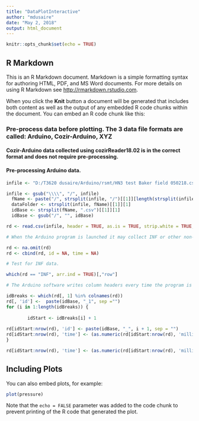 ```yaml
---
title: "DataPlotInteractive"
author: "mdusaire"
date: "May 2, 2018"
output: html_document
---
```


```r
knitr::opts_chunk$set(echo = TRUE)
```

## R Markdown

This is an R Markdown document. Markdown is a simple formatting syntax for authoring HTML, PDF, and MS Word documents. For more details on using R Markdown see <http://rmarkdown.rstudio.com>.

When you click the **Knit** button a document will be generated that includes both content as well as the output of any embedded R code chunks within the document. You can embed an R code chunk like this:

### Pre-process data before plotting.  The 3 data file formats are called:  Arduino, Cozir-Arduino, XYZ

#### Cozir-Arduino data collected using cozirReader18.02 is in the correct format and does not require pre-processing.

#### Pre-processing Arduino data.

```r

infile <- "D:/T3620 dusaire/Arduino/rsmt/HN3 test Baker field 050218.csv"

infile <- gsub("\\\\", "/", infile)
  fName <- paste("/", strsplit(infile, "/")[[1]][length(strsplit(infile, "/")[[1]])], sep = "")
  dataFolder <- strsplit(infile, fName)[[1]][1]
  idBase <- strsplit(fName, ".csv")[[1]][1]
  idBase <- gsub("/", "", idBase)

rd <- read.csv(infile, header = TRUE, as.is = TRUE, strip.white = TRUE, blank.lines.skip = TRUE, na.strings = "INF")

# When the Arduino program is launched it may collect INF or other non-data if the sensors or program did not initialize correctly.  Remove these rows of non-data.

rd <- na.omit(rd)
rd <- cbind(rd, id = NA, time = NA)

# Test for INF data.

which(rd == "INF", arr.ind = TRUE)[,"row"]

# The Arduino software writes column headers every time the program is launched.  Use column header location to break data into data blocks.

idBreaks <- which(rd[, 1] %in% colnames(rd))
rd[, 'id'] <-  paste(idBase, "_1", sep ="")
for (i in 1:length(idBreaks)) {
  
        idStart <- idBreaks[i] + 1
  
rd[idStart:nrow(rd), 'id'] <- paste(idBase, "_", i + 1, sep = "")
rd[idStart:nrow(rd), 'time'] <- (as.numeric(rd[idStart:nrow(rd), 'millis']) - as.numeric(rd[idStart, 'millis'])) / 1000
}

rd[idStart:nrow(rd), 'time'] <- (as.numeric(rd[idStart:nrow(rd), 'millis']) - as.numeric(rd[idStart, 'millis'])) / 1000

```

## Including Plots

You can also embed plots, for example:

```r
plot(pressure)
```

Note that the `echo = FALSE` parameter was added to the code chunk to prevent printing of the R code that generated the plot.
